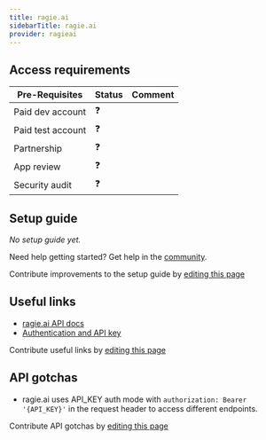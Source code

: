 ```yaml
---
title: ragie.ai
sidebarTitle: ragie.ai
provider: ragieai
---
```



<Overview />
<PreBuiltTooling />
<PreBuiltUseCases />

## Access requirements
| Pre-Requisites | Status | Comment|
| - | - | - |
| Paid dev account | ❓ |  |
| Paid test account | ❓ |  |
| Partnership | ❓ | |
| App review | ❓ |  |
| Security audit | ❓ | |


## Setup guide

_No setup guide yet._

<Tip>Need help getting started? Get help in the [community](https://nango.dev/slack).</Tip>

<Note>Contribute improvements to the setup guide by [editing this page](https://github.com/nangohq/nango/tree/master/docs-v2/integrations/all/ragieai.mdx)</Note>


## Useful links

-   [ragie.ai API docs](https://docs.ragie.ai/reference)
-   [Authentication and API key](https://docs.ragie.ai/docs/getting-started#authentication)

<Note>Contribute useful links by [editing this page](https://github.com/nangohq/nango/tree/master/docs-v2/integrations/all/ragieai.mdx)</Note>

## API gotchas

- ragie.ai uses API_KEY auth mode with `authorization: Bearer '{API_KEY}'` in the request header to access different endpoints.

<Note>Contribute API gotchas by [editing this page](https://github.com/nangohq/nango/tree/master/docs-v2/integrations/all/ragieai.mdx)</Note>
